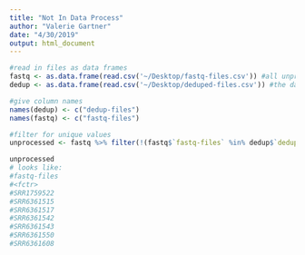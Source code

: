 ```yaml
---
title: "Not In Data Process"
author: "Valerie Gartner"
date: "4/30/2019"
output: html_document
---
```


```r
#read in files as data frames
fastq <- as.data.frame(read.csv('~/Desktop/fastq-files.csv')) #all unprocessed data
dedup <- as.data.frame(read.csv('~/Desktop/deduped-files.csv')) #the data that has been processed successfully

#give column names
names(dedup) <- c("dedup-files")
names(fastq) <- c("fastq-files")

#filter for unique values
unprocessed <- fastq %>% filter(!(fastq$`fastq-files` %in% dedup$`dedup-files`)) # which accession Nos were not processed?

unprocessed
# looks like:
#fastq-files
#<fctr>
#SRR1759522				
#SRR6361515				
#SRR6361517				
#SRR6361542				
#SRR6361543				
#SRR6361550				
#SRR6361608				

```

